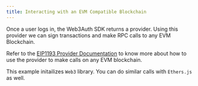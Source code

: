 ```yaml
---
title: Interacting with an EVM Compatible Blockchain
---
```


Once a user logs in, the Web3Auth SDK returns a provider. Using this provider we can sign transactions and make RPC calls to any EVM Blockchain.

Refer to the [EIP1193 Provider Documentation](https://docs.web3auth.io/api-reference/web/providers/evm) to know more about how to use the provider to
make calls on any EVM blockchain.

This example initailizes `Web3` library. You can do similar calls with `Ethers.js` as well.
